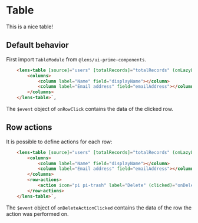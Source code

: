 
<Meta 
    title={meta.title}
    component={meta.component}
    decorators={meta.decorators}
    argTypes={meta.argTypes} />

# Table

This is a nice table!

## Default behavior

<Story story={Default} />

First import `TableModule` from `@lens/ui-prime-components`.

```html
    <lens-table [source]="users" [totalRecords]="totalRecords" (onLazyLoad)="onLazyLoadData($event)" (onRowClick)="onRowClicked($event)" [loading]="isLoading">
        <columns>
            <column label="Name" field="displayName"></column>
            <column label="Email address" field="emailAddress"></column>
        </columns>
    </lens-table>`,
```

The `$event` object of `onRowClick` contains the data of the clicked row.

## Row actions

It is possible to define actions for each row:

```html
    <lens-table [source]="users" [totalRecords]="totalRecords" (onLazyLoad)="onLazyLoadData($event)" (onRowClick)="onRowClicked($event)" [loading]="isLoading">
        <columns>
            <column label="Name" field="displayName"></column>
            <column label="Email address" field="emailAddress"></column>
        </columns>
        <row-actions>
            <action icon="pi pi-trash" label="Delete" (clicked)="onDeleteActionClicked($event)"></action>
        </row-actions>
    </lens-table>`,
```

The `$event` object of `onDeleteActionClicked` contains the data of the row the action was performed on.